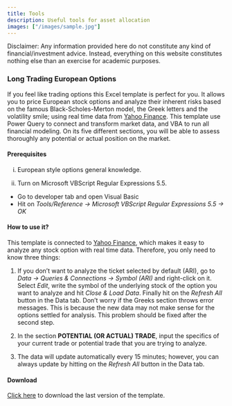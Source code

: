 ```yaml
---
title: Tools
description: Useful tools for asset allocation
images: ["/images/sample.jpg"]
---
```


Disclaimer: Any information provided here do not constitute any kind of financial/investment advice. Instead, everything on this website constitutes nothing else than an exercise for academic purposes.

### Long Trading European Options

If you feel like trading options this Excel template is perfect for you. It allows you to price European stock options and analyze their inherent risks based on the famous Black-Scholes-Merton model, the Greek letters and the volatility smile; using real time data from [Yahoo Finance](https://finance.yahoo.com/). This template use Power Query to connect and transform market data, and VBA to run all financial modeling. On its five different sections, you will be able to assess thoroughly any potential or actual position on the market.

#### Prerequisites

(i) European style options general knowledge.

(ii) Turn on Microsoft VBScript Regular Expressions 5.5.

  - Go to developer tab and open Visual Basic
  - Hit on *Tools/Reference -> Microsoft VBScript Regular Expressions 5.5 -> OK*


#### How to use it?

This template is connected to [Yahoo Finance](https://finance.yahoo.com/), which makes it easy to analyze any stock option with real time data. Therefore, you only need to know three things:

1. If you don't want to analyze the ticket selected by default (ARI), go to *Data -> Queries & Connections -> Symbol (ARI)* and right-click on it. Select *Edit*, write the symbol of the underlying stock of the option you want to analyze and hit *Close & Load Data*. Finally hit on the *Refresh All* button in the Data tab. Don't worry if the Greeks section throws error messages. This is because the new data may not make sense for the options settled for analysis. This problem should be fixed after the second step.

2. In the section **POTENTIAL (OR ACTUAL) TRADE**, input the specifics of your current trade or potential trade that you are trying to analyze.

3. The data will update automatically every 15 minutes; however, you can always update by hitting on the *Refresh All* button in the Data tab. 

#### Download

[Click here](/Excel/OptionsAnalysis.xlsm) to download the last version of the template.

